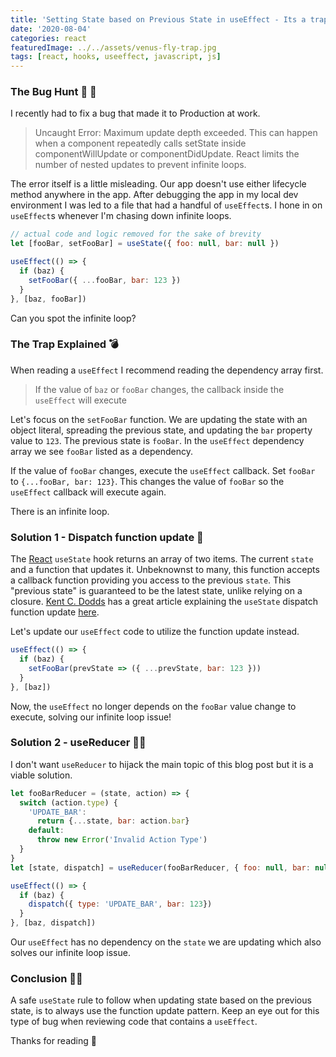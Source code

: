 ```yaml
---
title: 'Setting State based on Previous State in useEffect - Its a trap!'
date: '2020-08-04'
categories: react
featuredImage: ../../assets/venus-fly-trap.jpg
tags: [react, hooks, useeffect, javascript, js]
---
```


### The Bug Hunt 🐛 🏹

I recently had to fix a bug that made it to Production at work.

> Uncaught Error: Maximum update depth exceeded. This can happen when a component repeatedly
> calls setState inside componentWillUpdate or componentDidUpdate. React limits the number of
> nested updates to prevent infinite loops.

The error itself is a little misleading. Our app doesn't use either lifecycle method anywhere in the app.
After debugging the app in my local dev environment I was led to a file that had a handful of `useEffect`s.
I hone in on `useEffect`s whenever I'm chasing down infinite loops.

```javascript
// actual code and logic removed for the sake of brevity
let [fooBar, setFooBar] = useState({ foo: null, bar: null })

useEffect(() => {
  if (baz) {
    setFooBar({ ...fooBar, bar: 123 })
  }
}, [baz, fooBar])
```

Can you spot the infinite loop?

### The Trap Explained 💣

When reading a `useEffect` I recommend reading the dependency array first.

> If the value of `baz` or `fooBar` changes, the callback inside the `useEffect` will execute

Let's focus on the `setFooBar` function. We are updating the state with an object literal, spreading the previous state, and updating the `bar` property value to `123`.
The previous state is `fooBar`. In the `useEffect` dependency array we see `fooBar` listed as a dependency.

If the value of `fooBar` changes, execute the `useEffect` callback. Set `fooBar` to `{...fooBar, bar: 123}`. This changes the value of `fooBar` so the `useEffect` callback will execute again.

There is an infinite loop.

### Solution 1 - Dispatch function update 🙋

The [React](https://reactjs.org/docs/hooks-state.html) `useState` hook returns an array of two items. The current `state` and a function that updates it.
Unbeknownst to many, this function accepts a callback function providing you access to the previous `state`.
This "previous state" is guaranteed to be the latest state, unlike relying on a closure. [Kent C. Dodds](https://twitter.com/kentcdodds) has a great article explaining the `useState` dispatch function update [here](https://kentcdodds.com/blog/use-state-lazy-initialization-and-function-updates#dispatch-function-updates).

Let's update our `useEffect` code to utilize the function update instead.

```javascript
useEffect(() => {
  if (baz) {
    setFooBar(prevState => ({ ...prevState, bar: 123 }))
  }
}, [baz])
```

Now, the `useEffect` no longer depends on the `fooBar` value change to execute, solving our infinite loop issue!

### Solution 2 - useReducer 🧙‍♂️

I don't want `useReducer` to hijack the main topic of this blog post but it is a viable solution.

```javascript
let fooBarReducer = (state, action) => {
  switch (action.type) {
    'UPDATE_BAR':
      return {...state, bar: action.bar}
    default:
      throw new Error('Invalid Action Type')
  }
}
let [state, dispatch] = useReducer(fooBarReducer, { foo: null, bar: null })

useEffect(() => {
  if (baz) {
    dispatch({ type: 'UPDATE_BAR', bar: 123})
  }
}, [baz, dispatch])
```

Our `useEffect` has no dependency on the `state` we are updating which also solves our infinite loop issue.

### Conclusion 🧑‍🏫

A safe `useState` rule to follow when updating state based on the previous state, is to always use the function update pattern.
Keep an eye out for this type of bug when reviewing code that contains a `useEffect`.

Thanks for reading 💙
